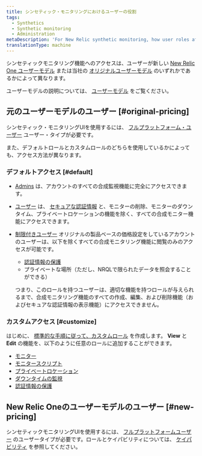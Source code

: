 ```yaml
---
title: シンセティック・モニタリングにおけるユーザーの役割
tags:
  - Synthetics
  - Synthetic monitoring
  - Administration
metaDescription: 'For New Relic synthetic monitoring, how user roles affect your access to features.'
translationType: machine
---
```


シンセティックモニタリング機能へのアクセスは、ユーザーが新しい [New Relic One ユーザーモデル](#new-pricing) または当社の [オリジナルユーザーモデル](#original-pricing) のいずれかであるかによって異なります。

ユーザーモデルの説明については、 [ユーザーモデル](/docs/accounts/original-accounts-billing/original-users-roles/overview-user-models) をご覧ください。

## 元のユーザーモデルのユーザー [#original-pricing]

シンセティック・モニタリングUIを使用するには、 [フルプラットフォーム・ユーザー](/docs/accounts/accounts-billing/new-relic-one-pricing-users/users-roles#user-type) ユーザー・タイプが必要です。

また、デフォルトロールとカスタムロールのどちらを使用しているかによっても、アクセス方法が異なります。

### デフォルトアクセス [#default]

* [Admins](/docs/accounts/original-accounts-billing/original-users-roles/users-roles-original-user-model#roles) は、アカウントのすべての合成監視機能に完全にアクセスできます。

* [ユーザー](/docs/accounts-partnerships/accounts/account-billing-usage/users-roles#roles) は、 [セキュアな認証情報](/docs/synthetics/new-relic-synthetics/using-monitors/secure-credentials-store-credentials-information-scripted-browsers) と、モニターの削除、モニターのダウンタイム、プライベートロケーションの機能を除く、すべての合成モニター機能にアクセスできます。

* [制限付きユーザー](/docs/accounts-partnerships/accounts/account-billing-usage/users-roles#roles) オリジナルの製品ベースの価格設定をしているアカウントのユーザーは、以下を除くすべての合成モニタリング機能に閲覧のみのアクセスが可能です。

  * [認証情報の保護](/docs/synthetics/new-relic-synthetics/using-monitors/secure-credentials-store-credentials-information-scripted-browsers)
  * プライベートな場所（ただし、NRQLで限られたデータを照会することができる）

  つまり、このロールを持つユーザーは、適切な機能を持つロールが与えられるまで、合成モニタリング機能のすべての作成、編集、および削除機能（およびセキュアな認証情報の表示機能）にアクセスできません。

### カスタムアクセス [#customize]

はじめに、 [標準的な手順に従って、カスタムロール](/docs/accounts/accounts/roles-permissions/add-roles-permissions#create/docs/accounts/accounts/roles-permissions/add-roles-permissions#create) を作成します。 **View** と **Edit** の機能を、以下のように任意のロールに追加することができます。

* [モニター](/docs/synthetics/new-relic-synthetics/using-monitors)
* [モニタースクリプト](/docs/synthetics/new-relic-synthetics/scripting-monitors/write-synthetics-api-tests)
* [プライベートロケーション](/docs/synthetics/new-relic-synthetics/private-locations/private-locations-overview-monitor-internal-sites-add-new-locations)
* [ダウンタイムの監視](/docs/synthetics/new-relic-synthetics/using-monitors/monitor-downtimes-disable-monitoring-during-scheduled-maintenance-times)
* [認証情報の保護](/docs/synthetics/new-relic-synthetics/using-monitors/secure-credentials-store-credentials-information-scripted-browsers)

## New Relic Oneのユーザーモデルのユーザー [#new-pricing]

シンセティックモニタリングUIを使用するには、 [フルプラットフォームユーザー](/docs/accounts/accounts-billing/new-relic-one-pricing-users/users-roles#user-type) のユーザータイプが必要です。ロールとケイパビリティについては、 [ケイパビリティ](/docs/accounts/accounts-billing/new-relic-one-user-management/user-management-concepts#capabilities) を参照してください。
